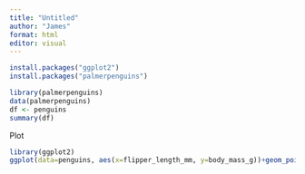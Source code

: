```yaml
---
title: "Untitled"
author: "James"
format: html
editor: visual
---
```


```r
install.packages("ggplot2")
install.packages("palmerpenguins")
```


```r
library(palmerpenguins)
data(palmerpenguins)
df <- penguins
summary(df)
```
Plot
```r
library(ggplot2)
ggplot(data=penguins, aes(x=flipper_length_mm, y=body_mass_g))+geom_point()
```


